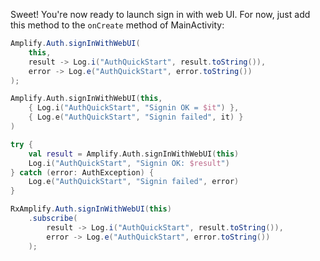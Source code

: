 Sweet! You're now ready to launch sign in with web UI. For now, just add this method to the `onCreate` method of MainActivity:

<BlockSwitcher>
<Block name="Java">

```java
Amplify.Auth.signInWithWebUI(
    this,
    result -> Log.i("AuthQuickStart", result.toString()),
    error -> Log.e("AuthQuickStart", error.toString())
);
```

</Block>
<Block name="Kotlin - Callbacks">

```kotlin
Amplify.Auth.signInWithWebUI(this,
    { Log.i("AuthQuickStart", "Signin OK = $it") },
    { Log.e("AuthQuickStart", "Signin failed", it) }
)
```

</Block>
<Block name="Kotlin - Coroutines (Beta)">

```kotlin
try {
    val result = Amplify.Auth.signInWithWebUI(this)
    Log.i("AuthQuickStart", "Signin OK: $result")
} catch (error: AuthException) {
    Log.e("AuthQuickStart", "Signin failed", error)
}
```

</Block>
<Block name="RxJava">

```java
RxAmplify.Auth.signInWithWebUI(this)
    .subscribe(
        result -> Log.i("AuthQuickStart", result.toString()),
        error -> Log.e("AuthQuickStart", error.toString())
    );
```

</Block>
</BlockSwitcher>

